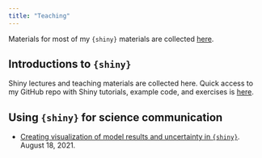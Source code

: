 ```yaml
---
title: "Teaching"
---
```


Materials for most of my `{shiny}` materials are collected [here](https://mcsiple.github.io/shinyoverview/). 

## Introductions to `{shiny}`

Shiny lectures and teaching materials are collected here. Quick access to my GitHub repo with Shiny tutorials, example code, and exercises is [here](https://github.com/mcsiple/shinyoverview). 

## Using `{shiny}` for science communication

- [Creating visualization of model results and uncertainty in `{shiny}`](https://youtu.be/hzuDmlFShv8). August 18, 2021.
